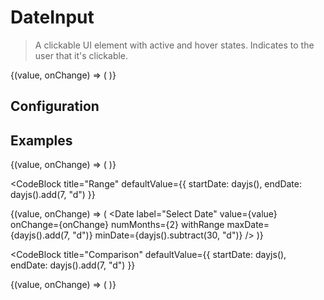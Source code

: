 
# DateInput

> A clickable UI element with active and hover states. Indicates to the user that it's clickable.

<CodeBlock defaultValue={dayjs()}>
  {(value, onChange) => (
    <Date
      label="Select Date"
      value={value}
      onChange={onChange}
      numMonths={2}
      withTime
    />
  )}
</CodeBlock>

## Configuration

<ConfigBlock of={Date} />

## Examples

<CodeBlock title="Single" defaultValue={dayjs()}>
  {(value, onChange) => (
    <Date label="Select Date" value={value} onChange={onChange} numMonths={2} />
  )}
</CodeBlock>

<CodeBlock
  title="Range"
  defaultValue={{ startDate: dayjs(), endDate: dayjs().add(7, "d") }}
>
  {(value, onChange) => (
    <Date
      label="Select Date"
      value={value}
      onChange={onChange}
      numMonths={2}
      withRange
      maxDate={dayjs().add(7, "d")}
      minDate={dayjs().subtract(30, "d")}
    />
  )}
</CodeBlock>

<CodeBlock
  title="Comparison"
  defaultValue={{ startDate: dayjs(), endDate: dayjs().add(7, "d") }}
>
  {(value, onChange) => (
    <Date
      label="Select Date"
      value={value}
      onChange={onChange}
      numMonths={2}
      withRange
      withComparison
    />
  )}
</CodeBlock>
